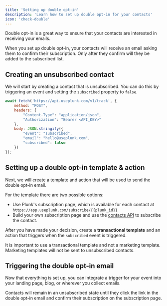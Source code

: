 ```yaml
---
title: 'Setting up double opt-in'
description: 'Learn how to set up double opt-in for your contacts'
icon: 'check-double'
---
```


Double opt-in is a great way to ensure that your contacts are interested in receiving your emails.

When you set up double opt-in, your contacts will receive an email asking them to confirm their subscription. Only after they confirm will they be added to the subscribed list.

## Creating an unsubscribed contact
We will start by creating a contact that is unsubscribed. You can do this by triggering an event and setting the `subscribed` property to `false`.

```javascript
await fetch('https://api.useplunk.com/v1/track', {
    method: "POST",
    headers: {
        "Content-Type": "application/json",
        "Authorization": "Bearer <API_KEY>"
    },
    body: JSON.stringify({
        "event": "subscribed",
        "email": "hello@useplunk.com",
        "subscribed": false
    })
});
```

## Setting up a double opt-in template & action
Next, we will create a template and action that will be used to send the double opt-in email.

For the template there are two possible options:

- Use Plunk's subscription page, which is available for each contact at <Tooltip tip="plunk_id is an automatic variable, you can use it in templates without any configuration">`https://app.useplunk.com/subscribe/{{plunk_id}}`</Tooltip>
- Build your own subscription page and use the [contacts API](/api-reference/contacts/subscribe) to subscribe the contact.

After you have made your decision, create a **transactional template** and an action that triggers when the `subscribed` event is triggered.

<Warning>
    It is important to use a transactional template and not a marketing template. Marketing templates will not be sent to unsubscribed contacts.
</Warning>

## Triggering the double opt-in email
Now that everything is set up, you can integrate a trigger for your event into your landing page, blog, or wherever you collect emails.

Contacts will remain in an unsubscribed state until they click the link in the double opt-in email and confirm their subscription on the subscription page.